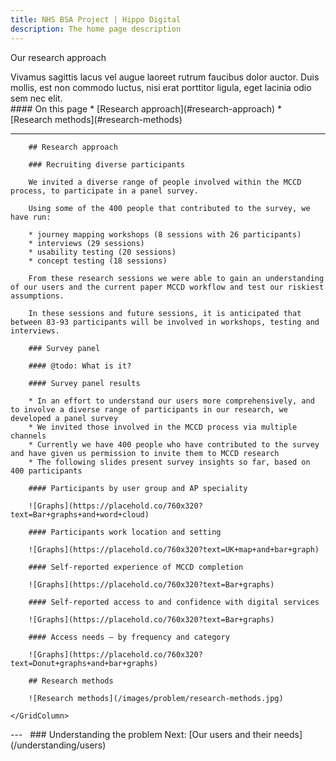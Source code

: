 ```yaml
---
title: NHS BSA Project | Hippo Digital
description: The home page description
---
```


<Heading caption='Understanding the problem' tag='h1'>Our research approach</Heading>

<GridRow>
    <GridColumn width={'2/3'}>
        <LeadParagraph>
            Vivamus sagittis lacus vel augue laoreet rutrum faucibus dolor auctor. Duis mollis, est non commodo luctus, nisi erat porttitor ligula, eget lacinia odio sem nec elit.
        </LeadParagraph>
    </GridColumn>
    <GridColumn width={'1/3'}>
        <nav class="in-page-nav">
            #### On this page
            * [Research approach](#research-approach)
            * [Research methods](#research-methods)
        </nav>
    </GridColumn>
    <GridColumn width={'full'}>
        <hr class="govuk-section-break govuk-section-break--l"/>
    </GridColumn>
</GridRow>

<GridRow>
    <GridColumn width={'3/4'}>

        ## Research approach

        ### Recruiting diverse participants

        We invited a diverse range of people involved within the MCCD process, to participate in a panel survey.

        Using some of the 400 people that contributed to the survey, we have run:

        * journey mapping workshops (8 sessions with 26 participants)
        * interviews (29 sessions)
        * usability testing (20 sessions)
        * concept testing (18 sessions)

        From these research sessions we were able to gain an understanding of our users and the current paper MCCD workflow and test our riskiest assumptions.

        In these sessions and future sessions, it is anticipated that between 83-93 participants will be involved in workshops, testing and interviews.

        ### Survey panel

        #### @todo: What is it?

        #### Survey panel results

        * In an effort to understand our users more comprehensively, and to involve a diverse range of participants in our research, we developed a panel survey
        * We invited those involved in the MCCD process via multiple channels
        * Currently we have 400 people who have contributed to the survey and have given us permission to invite them to MCCD research
        * The following slides present survey insights so far, based on 400 participants

        #### Participants by user group and AP speciality

        ![Graphs](https://placehold.co/760x320?text=Bar+graphs+and+word+cloud)
        
        #### Participants work location and setting

        ![Graphs](https://placehold.co/760x320?text=UK+map+and+bar+graph)
        
        #### Self-reported experience of MCCD completion

        ![Graphs](https://placehold.co/760x320?text=Bar+graphs)
        
        #### Self-reported access to and confidence with digital services

        ![Graphs](https://placehold.co/760x320?text=Bar+graphs)
        
        #### Access needs – by frequency and category

        ![Graphs](https://placehold.co/760x320?text=Donut+graphs+and+bar+graphs)

        ## Research methods

        ![Research methods](/images/problem/research-methods.jpg)
    
    </GridColumn>

</GridRow>

<GridRow>
    <GridColumn width={'full'}>
        ---
    </GridColumn>
</GridRow>
<GridRow>
    <GridColumn width={'1/2'}>
        &nbsp;
    </GridColumn>
    <GridColumn width={'1/2'}>
        <InsetText>
            ### Understanding the problem
            Next: [Our users and their needs](/understanding/users)
        </InsetText>
    </GridColumn>
</GridRow>